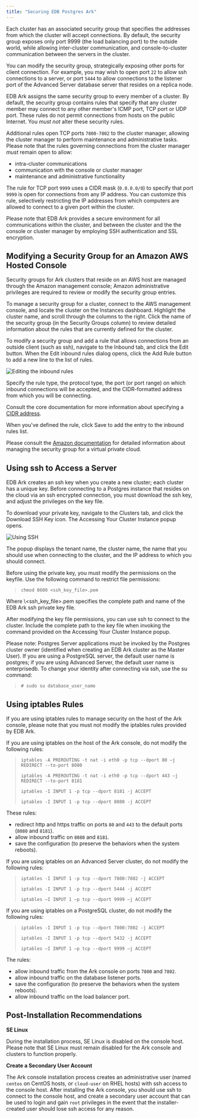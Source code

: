 ```yaml
---
title: "Securing EDB Postgres Ark"
---
```


<div id="ark_securing_ark" class="registered_link"></div>

Each cluster has an associated security group that specifies the addresses from which the cluster will accept connections. By default, the security group exposes only port <span class="title-ref">9999</span> (the load balancing port) to the outside world, while allowing inter-cluster communication, and console-to-cluster communication between the servers in the cluster.

You can modify the security group, strategically exposing other ports for client connection. For example, you may wish to open port `22` to allow ssh connections to a server, or port `5444` to allow connections to the listener port of the Advanced Server database server that resides on a replica node.

EDB Ark assigns the same security group to every member of a cluster. By default, the security group contains rules that specify that any cluster member may connect to any other member's ICMP port, TCP port or UDP port. These rules do not permit connections from hosts on the public Internet. You *must not* alter these security rules.

Additional rules open TCP ports `7800-7802` to the cluster manager, allowing the cluster manager to perform maintenance and administrative tasks. Please note that the rules governing connections from the cluster manager *must* remain open to allow:

-   intra-cluster communications
-   communication with the console or cluster manager
-   maintenance and administrative functionality

The rule for TCP port `9999` uses a CIDR mask (`0.0.0.0/0`) to specify that port `9999` is open for connections from any IP address. You can customize this rule, selectively restricting the IP addresses from which computers are allowed to connect to a given port within the cluster.

Please note that EDB Ark provides a secure environment for all communications within the cluster, and between the cluster and the the console or cluster manager by employing SSH authentication and SSL encryption.

## Modifying a Security Group for an Amazon AWS Hosted Console

Security groups for Ark clusters that reside on an AWS host are managed through the Amazon management console; Amazon administrative privileges are required to review or modify the security group entries.

To manage a security group for a cluster, connect to the AWS management console, and locate the cluster on the Instances dashboard. Highlight the cluster name, and scroll through the columns to the right. Click the name of the security group (in the Security Groups column) to review detailed information about the rules that are currently defined for the cluster.

To modify a security group and add a rule that allows connections from an outside client (such as ssh), navigate to the Inbound tab, and click the Edit button. When the Edit inbound rules dialog opens, click the Add Rule button to add a new line to the list of rules.

![Editing the inbound rules](images/ark_securing_ark_editing_inbound_rules.png)

Specify the rule type, the protocol type, the port (or port range) on which inbound connections will be accepted, and the CIDR-formatted address from which you will be connecting.

Consult the core documentation for more information about specifying a [CIDR address](http://www.postgresql.org/docs/10/static/datatype-net-types.html).

When you've defined the rule, click Save to add the entry to the inbound rules list.

Please consult the [Amazon documentation](http://docs.aws.amazon.com/AmazonVPC/latest/UserGuide/VPC_SecurityGroups.html) for detailed information about managing the security group for a virtual private cloud.

## Using ssh to Access a Server

EDB Ark creates an ssh key when you create a new cluster; each cluster has a unique key. Before connecting to a Postgres instance that resides on the cloud via an ssh encrypted connection, you must download the ssh key, and adjust the privileges on the key file.

To download your private key, navigate to the Clusters tab, and click the Download SSH Key icon. The Accessing Your Cluster Instance popup opens.

![Using SSH](images/ark_securing_ark_using_ssl.png)

The popup displays the tenant name, the cluster name, the name that you should use when connecting to the cluster, and the IP address to which you should connect.

Before using the private key, you must modify the permissions on the keyfile. Use the following command to restrict file permissions:

> `chmod 0600 <ssh_key_file>.pem`

Where \\&lt;ssh_key_file>.pem specifies the complete path and name of the EDB Ark ssh private key file.

After modifying the key file permissions, you can use ssh to connect to the cluster. Include the complete path to the key file when invoking the command provided on the Accessing Your Cluster Instance popup.

Please note: Postgres Server applications must be invoked by the Postgres cluster owner (identified when creating an EDB Ark cluster as the Master User). If you are using a PostgreSQL server, the default user name is postgres; if you are using Advanced Server, the default user name is enterprisedb. To change your identity after connecting via ssh, use the su command:

> `# sudo su database_user_name`

## Using iptables Rules

If you are using iptables rules to manage security on the host of the Ark console, please note that you must not modify the iptables rules provided by EDB Ark.

If you are using iptables on the host of the Ark console, do not modify the following rules:

> `iptables -A PREROUTING -t nat -i eth0 -p tcp --dport 80 –j REDIRECT --to-port 8080`
>
> `iptables -A PREROUTING -t nat -i eth0 -p tcp --dport 443 –j REDIRECT --to-port 8181`
>
> `iptables -I INPUT 1 -p tcp --dport 8181 -j ACCEPT`
>
> `iptables -I INPUT 1 -p tcp --dport 8080 -j ACCEPT`

These rules:

-   redirect http and https traffic on ports `80` and `443` to the default ports (`8080` and `8181`).
-   allow inbound traffic on `8080` and `8181`.
-   save the configuration (to preserve the behaviors when the system reboots).

If you are using iptables on an Advanced Server cluster, do not modify the following rules:

> `iptables -I INPUT 1 -p tcp --dport 7800:7802 -j ACCEPT`
>
> `iptables -I INPUT 1 -p tcp --dport 5444 -j ACCEPT`
>
> `iptables –I INPUT 1 –p tcp --dport 9999 –j ACCEPT`

If you are using iptables on a PostgreSQL cluster, do not modify the following rules:

> `iptables -I INPUT 1 -p tcp --dport 7800:7802 -j ACCEPT`
>
> `iptables -I INPUT 1 -p tcp --dport 5432 -j ACCEPT`
>
> `iptables –I INPUT 1 –p tcp --dport 9999 –j ACCEPT`

The rules:

-   allow inbound traffic from the Ark console on ports `7800` and `7802`.
-   allow inbound traffic on the database listener ports.
-   save the configuration (to preserve the behaviors when the system reboots).
-   allow inbound traffic on the load balancer port.

## Post-Installation Recommendations

**SE Linux**

During the installation process, SE Linux is disabled on the console host. Please note that SE Linux must remain disabled for the Ark console and clusters to function properly.

**Create a Secondary User Account**

The Ark console installation process creates an administrative user (named `centos` on CentOS hosts, or `cloud-user` on RHEL hosts) with ssh access to the console host. After installing the Ark console, you should use ssh to connect to the console host, and create a secondary user account that can be used to login and gain `root` privileges in the event that the installer-created user should lose ssh access for any reason.
